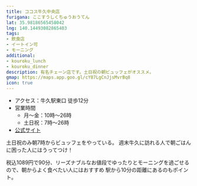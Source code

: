 ```yaml
---
title: ココス牛久中央店
furigana: ここすうしくちゅうおうてん
lat: 35.98186565458042
lng: 140.14493082865403
tags:
- 飲食店
- イートイン可
- モーニング
additional:
- kouroku_lunch
- kouroku_dinner
description: 有名チェーン店です。土日祝の朝ビュッフェがオススメ。
gmap: https://maps.app.goo.gl/cY87LgCnJjsMvrBq8
icon: true
---
```


<LinkedImage
  basename="hamyu044/cocos_sign"
/>

- アクセス：牛久駅東口 徒歩12分
- 営業時間
  - 月～金：10時～26時
  - 土日祝：7時～26時
- [公式サイト](https://maps.cocos-jpn.co.jp/jp/detail/2750.html)

土日祝のみ朝7時からビュッフェをやっている。
週末牛久に訪れる人で朝ごはんに困った人にはうってつけ！

税込1089円で90分、リーズナブルなお値段でゆったりとモーニングを過ごせるので、朝からよく食べたい人にはおすすめ
駅から10分の距離にあるのもポイント。

<LinkedImage
  basename="hamyu044/cocos_biking"
/>

<LinkedImage
  basename="hamyu044/cocos_morning-menu"
/>
